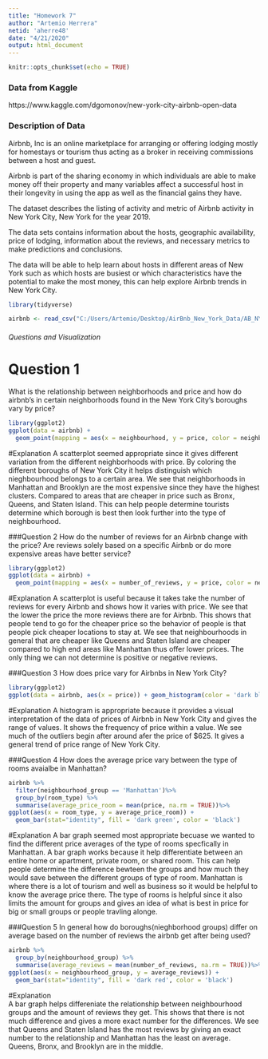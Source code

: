 ---
title: "Homework 7"
author: "Artemio Herrera"
netid: 'aherre48'
date: "4/21/2020"
output: html_document
---

```{r}
knitr::opts_chunk$set(echo = TRUE)
```
### Data from Kaggle
https://www.kaggle.com/dgomonov/new-york-city-airbnb-open-data 

### Description of Data
Airbnb, Inc is an online marketplace for arranging or offering lodging mostly for homestays or tourism thus acting as a broker in receiving commissions between a host and guest.

Airbnb is part of the sharing economy in which individuals are able to make money off their property and many variables affect a successful host in their longevity in using the app as well as the financial gains they have. 

The dataset describes the listing of activity and metric of Airbnb activity in New York City, New York for the year 2019.

The data sets contains information about the hosts, geographic availability, price of lodging, 
information about the reviews, and necessary metrics to make predictions and conclusions.

The data will be able to help learn about hosts in different areas of New York such as which hosts are busiest or which characteristics have the potential to make  the most money, this can help explore Airbnb trends in New York City.


```{r }
library(tidyverse)

airbnb <- read_csv("C:/Users/Artemio/Desktop/AirBnb_New_York_Data/AB_NYC_2019.csv")
```

###### Questions and Visualization 

# Question 1
What is the relationship between neighborhoods and price and
how do airbnb's in certain neighborhoods found in the New York City's boroughs vary by price? 
```{r fig.align='center'}
library(ggplot2)
ggplot(data = airbnb) +
  geom_point(mapping = aes(x = neighbourhood, y = price, color = neighbourhood_group ))
```
#Explanation 
A scatterplot seemed appropriate since it gives different variation from the different neighborhoods with price. By coloring the different boroughs of New York City it helps distinguish which nieghbourhood belongs to a certain area. We see that neighborhoods in Manhattan and Brooklyn are the most expensive since they have the highest clusters. Compared to areas that are cheaper in price such as Bronx, Queens, and Staten Island. This can help people determine tourists determine which borough is best then look further into the type of neighbourhood. 


###Question 2
How do the number of reviews for an Airbnb change with the price? Are reviews solely based on a  specific Airbnb or do more expensive areas have better service?
```{r fig.align='center'}
library(ggplot2)
ggplot(data = airbnb) +
  geom_point(mapping = aes(x = number_of_reviews, y = price, color = neighbourhood_group ))
```
#Explanation 
A scatterplot is useful because it takes take the number of reviews for every Airbnb and shows how it varies with price. We see that the lower the price the more reviews there are for Airbnb. This shows that people tend to go for the cheaper price so the behavior of people is that people pick cheaper locations to stay at. We see that neighbourhoods in general that are cheaper like Queens and Staten Island are cheaper compared to high end areas like Manhattan thus offer lower prices. The only thing we can not determine is positive or negative reviews. 

###Question 3
How does price vary for Airbnbs in New York City?
```{r fig.align='center'}
library(ggplot2)
ggplot(data = airbnb, aes(x = price)) + geom_histogram(color = 'dark blue',binwidth=5)
```
#Explanation 
A histogram is appropriate because it provides a visual interpretation of the data of prices of Airbnb in New York City and gives the range of values. It shows the frequency of price within a value. We see much of the outliers begin after around afer the price of $625. It gives a general trend of price range of New York City.

###Question 4
How does the average price vary between the type of rooms avaialbe in Manhattan?
```{r fig.align='center'}
airbnb %>%
  filter(neighbourhood_group == 'Manhattan')%>%
  group_by(room_type) %>%
  summarise(average_price_room = mean(price, na.rm = TRUE))%>%
ggplot(aes(x = room_type, y = average_price_room)) +
  geom_bar(stat="identity", fill = 'dark green', color = 'black')
```
#Explanation 
A bar graph seemed most appropriate becuase we wanted to find the different price averages of the type of rooms specfically in Manhattan. A bar graph works because it help differentiate between an entire home or apartment, private room, or shared room. This can help people determine the difference bewteen the groups and how much they would save between the different groups of type of room. Manhattan is where there is a lot of tourism and well as business so it would be helpful to know the average price there. The type of rooms is helpful since it also limits the amount for groups and gives an idea of what is best in price for big or small groups or people travling alonge.

###Question 5
In general how do boroughs(nieghborhood groups) differ on average based on the number of reviews the airbnb get after being used?
```{r fig.align='center'}
airbnb %>%
  group_by(neighbourhood_group) %>%
  summarise(average_reviews = mean(number_of_reviews, na.rm = TRUE))%>%
ggplot(aes(x = neighbourhood_group, y = average_reviews)) +
  geom_bar(stat="identity", fill = 'dark red', color = 'black')

```
#Explanation  
A bar graph helps differeniate the relationship between neighbourhood groups and the amount of reviews they get. This shows that there is not much difference and gives a more exact number for the differences. We see that Queens and Staten Island has the most reviews by giving an exact number to the relationship and Manhattan has the least on average. Queens, Bronx, and Brooklyn are in the middle.
